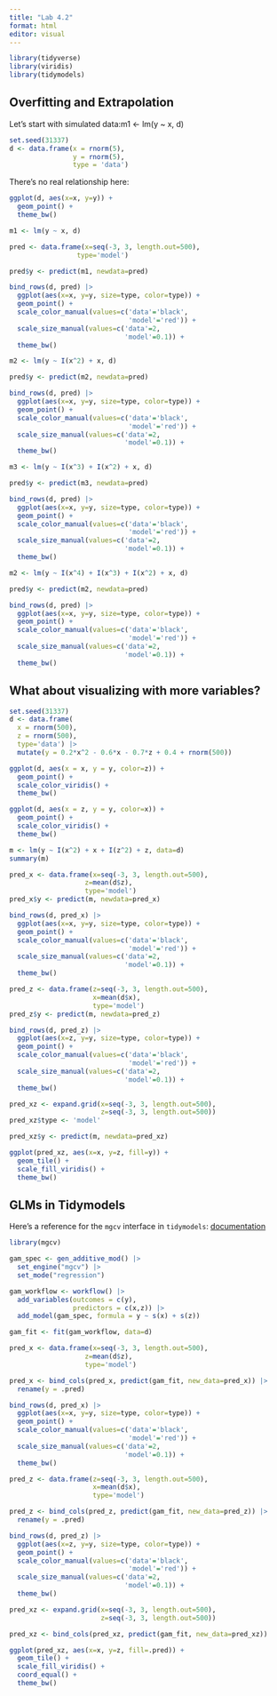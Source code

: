 ```yaml
---
title: "Lab 4.2"
format: html
editor: visual
---
```


```r
library(tidyverse)
library(viridis)
library(tidymodels)
```

## Overfitting and Extrapolation

Let's start with simulated data:m1 \<- lm(y \~ x, d)

```r

set.seed(31337)
d <- data.frame(x = rnorm(5),
                y = rnorm(5),
                type = 'data')
```

There's no real relationship here:

```r

ggplot(d, aes(x=x, y=y)) +
  geom_point() +
  theme_bw()
```

```r
m1 <- lm(y ~ x, d)

pred <- data.frame(x=seq(-3, 3, length.out=500),
                 type='model')

pred$y <- predict(m1, newdata=pred)

bind_rows(d, pred) |> 
  ggplot(aes(x=x, y=y, size=type, color=type)) + 
  geom_point() + 
  scale_color_manual(values=c('data'='black', 
                              'model'='red')) +
  scale_size_manual(values=c('data'=2,
                             'model'=0.1)) +
  theme_bw()
```

```r
m2 <- lm(y ~ I(x^2) + x, d)

pred$y <- predict(m2, newdata=pred)

bind_rows(d, pred) |> 
  ggplot(aes(x=x, y=y, size=type, color=type)) + 
  geom_point() + 
  scale_color_manual(values=c('data'='black', 
                              'model'='red')) +
  scale_size_manual(values=c('data'=2,
                             'model'=0.1)) +
  theme_bw()
```

```r
m3 <- lm(y ~ I(x^3) + I(x^2) + x, d)

pred$y <- predict(m3, newdata=pred)

bind_rows(d, pred) |> 
  ggplot(aes(x=x, y=y, size=type, color=type)) + 
  geom_point() + 
  scale_color_manual(values=c('data'='black', 
                              'model'='red')) +
  scale_size_manual(values=c('data'=2,
                             'model'=0.1)) +
  theme_bw()
```

```r
m2 <- lm(y ~ I(x^4) + I(x^3) + I(x^2) + x, d)

pred$y <- predict(m2, newdata=pred)

bind_rows(d, pred) |> 
  ggplot(aes(x=x, y=y, size=type, color=type)) + 
  geom_point() + 
  scale_color_manual(values=c('data'='black', 
                              'model'='red')) +
  scale_size_manual(values=c('data'=2,
                             'model'=0.1)) +
  theme_bw()
```

## What about visualizing with more variables?

```r
set.seed(31337)
d <- data.frame(
  x = rnorm(500),
  z = rnorm(500),
  type='data') |> 
  mutate(y = 0.2*x^2 - 0.6*x - 0.7*z + 0.4 + rnorm(500))

ggplot(d, aes(x = x, y = y, color=z)) +
  geom_point() + 
  scale_color_viridis() +
  theme_bw()

ggplot(d, aes(x = z, y = y, color=x)) +
  geom_point() + 
  scale_color_viridis() +
  theme_bw()

```

```r
m <- lm(y ~ I(x^2) + x + I(z^2) + z, data=d)
summary(m)
```

```r
pred_x <- data.frame(x=seq(-3, 3, length.out=500),
                   z=mean(d$z),
                   type='model')
pred_x$y <- predict(m, newdata=pred_x)

bind_rows(d, pred_x) |> 
  ggplot(aes(x=x, y=y, size=type, color=type)) + 
  geom_point() + 
  scale_color_manual(values=c('data'='black', 
                              'model'='red')) +
  scale_size_manual(values=c('data'=2,
                             'model'=0.1)) +
  theme_bw()
```

```r
pred_z <- data.frame(z=seq(-3, 3, length.out=500),
                     x=mean(d$x),
                     type='model')
pred_z$y <- predict(m, newdata=pred_z)

bind_rows(d, pred_z) |> 
  ggplot(aes(x=z, y=y, size=type, color=type)) + 
  geom_point() + 
  scale_color_manual(values=c('data'='black', 
                              'model'='red')) +
  scale_size_manual(values=c('data'=2,
                             'model'=0.1)) +
  theme_bw()
```

```r
pred_xz <- expand.grid(x=seq(-3, 3, length.out=500),
                       z=seq(-3, 3, length.out=500))
pred_xz$type <- 'model'

pred_xz$y <- predict(m, newdata=pred_xz)

ggplot(pred_xz, aes(x=x, y=z, fill=y)) + 
  geom_tile() + 
  scale_fill_viridis() +
  theme_bw()
```

## GLMs in Tidymodels

Here's a reference for the `mgcv` interface in `tidymodels`: [documentation](https://parsnip.tidymodels.org/reference/details_gen_additive_mod_mgcv.html)

```r
library(mgcv)

gam_spec <- gen_additive_mod() |> 
  set_engine("mgcv") |> 
  set_mode("regression")

gam_workflow <- workflow() |> 
  add_variables(outcomes = c(y), 
                predictors = c(x,z)) |> 
  add_model(gam_spec, formula = y ~ s(x) + s(z))

gam_fit <- fit(gam_workflow, data=d)
```

```r
pred_x <- data.frame(x=seq(-3, 3, length.out=500),
                   z=mean(d$z),
                   type='model')

pred_x <- bind_cols(pred_x, predict(gam_fit, new_data=pred_x)) |> 
  rename(y = .pred)

bind_rows(d, pred_x) |> 
  ggplot(aes(x=x, y=y, size=type, color=type)) + 
  geom_point() + 
  scale_color_manual(values=c('data'='black', 
                              'model'='red')) +
  scale_size_manual(values=c('data'=2,
                             'model'=0.1)) +
  theme_bw()
```

```r
pred_z <- data.frame(z=seq(-3, 3, length.out=500),
                     x=mean(d$x),
                     type='model')

pred_z <- bind_cols(pred_z, predict(gam_fit, new_data=pred_z)) |> 
  rename(y = .pred)

bind_rows(d, pred_z) |> 
  ggplot(aes(x=z, y=y, size=type, color=type)) + 
  geom_point() + 
  scale_color_manual(values=c('data'='black', 
                              'model'='red')) +
  scale_size_manual(values=c('data'=2,
                             'model'=0.1)) +
  theme_bw()
```

```r
pred_xz <- expand.grid(x=seq(-3, 3, length.out=500),
                       z=seq(-3, 3, length.out=500))

pred_xz <- bind_cols(pred_xz, predict(gam_fit, new_data=pred_xz))

ggplot(pred_xz, aes(x=x, y=z, fill=.pred)) +
  geom_tile() +
  scale_fill_viridis() +
  coord_equal() +
  theme_bw()
```
